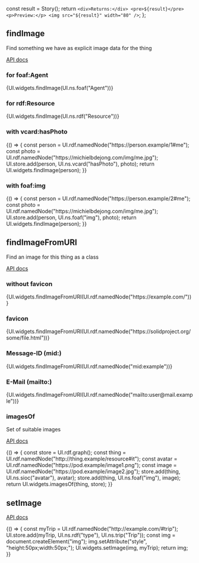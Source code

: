 

  const result = Story();
  return `
            <div>Returns:</div>
            <pre>${result}</pre>
            <p>Preview:</p>
            <img src="${result}" width="80" />
`;
};

<Meta title="Images" />

## findImage

Find something we have as explicit image data for the thing

[API docs](https://solidos.github.io/solid-ui/docs/api/modules/_widgets_buttons_.html#findimage)

### for foaf:Agent

<Canvas withSource="open">
  <Story name="for foaf:Agent" decorators={[imageDecorator]}>
    {UI.widgets.findImage(UI.ns.foaf("Agent"))}
  </Story>
</Canvas>

### for rdf:Resource

<Canvas withSource="open">
  <Story name="for rdf:Resource" decorators={[imageDecorator]}>
    {UI.widgets.findImage(UI.ns.rdf("Resource"))}
  </Story>
</Canvas>

### with vcard:hasPhoto

<Canvas withSource="open">
  <Story name="with vcard:hasPhoto" decorators={[imageDecorator]}>
    {() => {
      const person = UI.rdf.namedNode("https://person.example/1#me");
      const photo = UI.rdf.namedNode("https://michielbdejong.com/img/me.jpg");
      UI.store.add(person, UI.ns.vcard("hasPhoto"), photo);
      return UI.widgets.findImage(person);
    }}
  </Story>
</Canvas>

### with foaf:img

<Canvas withSource="open">
  <Story name="with foaf:img" decorators={[imageDecorator]}>
    {() => {
      const person = UI.rdf.namedNode("https://person.example/2#me");
      const photo = UI.rdf.namedNode("https://michielbdejong.com/img/me.jpg");
      UI.store.add(person, UI.ns.foaf("img"), photo);
      return UI.widgets.findImage(person);
    }}
  </Story>
</Canvas>

## findImageFromURI

Find an image for this thing as a class

[API docs](https://solidos.github.io/solid-ui/docs/api/modules/_widgets_buttons_.html#findimagefromuri)

### without favicon

<Canvas withSource="open">
  <Story name="without favicon" decorators={[imageDecorator]}>
    {UI.widgets.findImageFromURI(UI.rdf.namedNode("https://example.com/"))}
  </Story>
</Canvas>

### favicon

<Canvas withSource="open">
  <Story name="favicon" decorators={[imageDecorator]}>
    {UI.widgets.findImageFromURI(UI.rdf.namedNode("https://solidproject.org/some/file.html"))}
  </Story>
</Canvas>

### Message-ID (mid:)

<Canvas withSource="open">
  <Story name="Message-ID" decorators={[imageDecorator]}>
    {UI.widgets.findImageFromURI(UI.rdf.namedNode("mid:example"))}
  </Story>
</Canvas>

### E-Mail (mailto:)

<Canvas withSource="open">
  <Story name="E-Mail" decorators={[imageDecorator]}>
    {UI.widgets.findImageFromURI(UI.rdf.namedNode("mailto:user@mail.example"))}
  </Story>
</Canvas>

### imagesOf

Set of suitable images

[API docs](https://solidos.github.io/solid-ui/docs/api/modules/_widgets_buttons_.html#imagesof)

<Canvas withSource="open">
  <Story name="imagesOf" decorators={[rawJsonDecorator]}>
    {() => {
      const store = UI.rdf.graph();
      const thing = UI.rdf.namedNode("http://thing.example/resource#it");
      const avatar = UI.rdf.namedNode("https://pod.example/image1.png");
      const image = UI.rdf.namedNode("https://pod.example/image2.jpg");
      store.add(thing, UI.ns.sioc("avatar"), avatar);
      store.add(thing, UI.ns.foaf("img"), image);
      return UI.widgets.imagesOf(thing, store);
    }}
  </Story>
</Canvas>

## setImage

[API docs](https://solidos.github.io/solid-ui/docs/api/modules/_widgets_buttons_.html#setimage)

<Canvas withSource="open">
  <Story name="setImage">
    {() => {
      const myTrip = UI.rdf.namedNode("http://example.com/#trip");
      UI.store.add(myTrip, UI.ns.rdf("type"), UI.ns.trip("Trip"));
      const img = document.createElement("img");
      img.setAttribute("style", "height:50px;width:50px;");
      UI.widgets.setImage(img, myTrip);
      return img;
    }}
  </Story>
</Canvas>
